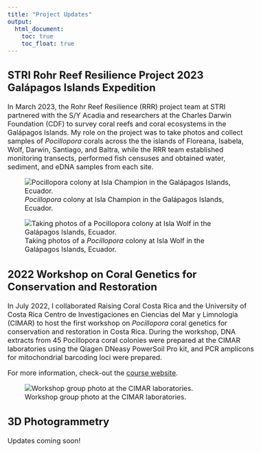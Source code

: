 ```yaml
---
title: "Project Updates"
output:  
  html_document:  
    toc: true  
    toc_float: true  
---
```

<style type="text/css">

body, td {
   font-size: 16px;
}
</style>

## STRI Rohr Reef Resilience Project 2023 Galápagos Islands Expedition

In March 2023, the Rohr Reef Resilience (RRR) project team at STRI partnered with the S/Y Acadia and researchers at the Charles Darwin Foundation (CDF) to survey coral reefs and coral ecosystems in the Galápagos Islands. My role on the project was to take photos and collect samples of *Pocillopora* corals across the the islands of Floreana, Isabela, Wolf, Darwin, Santiago, and Baltra, while the RRR team established monitoring transects, performed fish censuses and obtained water, sediment, and eDNA samples from each site.

![*Pocillopora* colony at Isla Champion in the Galápagos Islands, Ecuador.](./images/Pocillopora_805_Champion.JPG)

![Taking photos of a *Pocillopora* colony at Isla Wolf in the Galápagos Islands, Ecuador.](./images/Mike_Wolf_Transect-10.JPG)

## 2022 Workshop on Coral Genetics for Conservation and Restoration

In July 2022, I collaborated Raising Coral Costa Rica and the University of Costa Rica Centro de Investigaciones en Ciencias del Mar y Limnologia (CIMAR) to host the first workshop on *Pocillopora* coral genetics for conservation and restoration in Costa Rica. During the workshop, DNA extracts from 45 Pocillopora coral colonies were prepared at the CIMAR laboratories using the Qiagen DNeasy PowerSoil Pro kit, and PCR amplicons for mitochondrial barcoding loci were prepared.

For more information, check-out the [course website](https://michaeltconnelly.github.io/RaisingCoral_CoralGeneticsWorkshop_2022/).

![Workshop group photo at the CIMAR laboratories.](./images/RCCR_workshop_group_photo.JPG)

## 3D Photogrammetry

Updates coming soon! 

<script src="https://embed.github.com/view/3d/michaeltconnelly/michaeltconnelly.github.io/3dmodels/Perlas_Pocillopora_Model1_100K.stl?height=500&width=720"></script>

